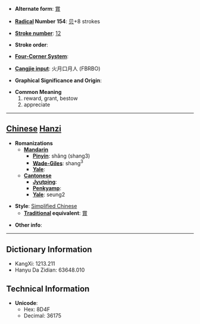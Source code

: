 * '''Alternate form''': [[賞]]

* '''[[Wiktionary:Chinese radical index| Radical]] Number 154''': [[Wiktionary:Chinese radical index 贝|贝]]+8 strokes

* '''[[Wiktionary:Chinese total strokes index|Stroke number]]''': [[Wiktionary:Chinese total strokes index 12|12]]

* '''Stroke order''': 

* '''[[Wiktionary:Chinese four corner index|Four-Corner System]]''': 

* '''[[Wiktionary:Chinese Cangjie index|Cangjie input]]''': 火月口月人 (FBRBO)

* '''Graphical Significance and Origin''': 

* '''Common Meaning'''
*#reward, grant, bestow
*# appreciate


----

== [[Chinese]] [[Hanzi]] ==

* '''Romanizations'''
** '''[[Mandarin]]'''
*** '''[[Pinyin]]''': shǎng (shang3)
*** '''[[Wade-Giles]]''': shang<sup>3</sup>
*** '''[[Yale]]''': 
** '''[[Cantonese]]'''
*** '''[[Jyutping]]''':
*** '''[[Penkyamp]]''': 
*** '''[[Yale]]''': seung2

* '''Style''': [[Simplified Chinese]] 
** '''[[Traditional Chinese|Traditional]] equivalent''': [[賞]]

* '''Other info''': 

----

== Dictionary Information ==

* KangXi: 1213.211
* Hanyu Da Zidian: 63648.010

== Technical Information ==

* '''Unicode''':
** Hex: 8D4F
** Decimal: 36175